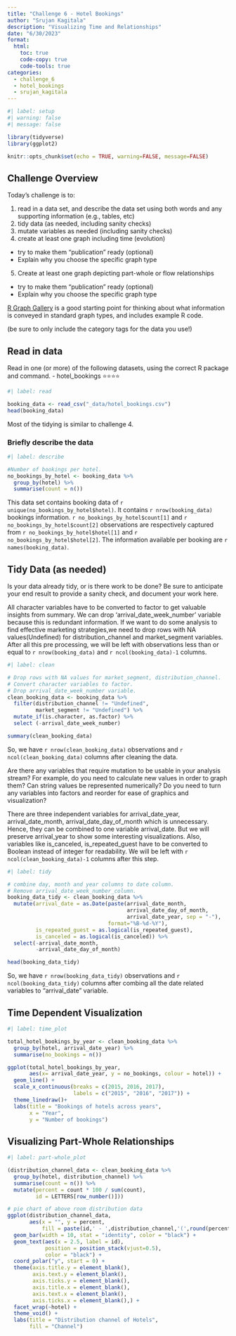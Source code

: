 ```yaml
---
title: "Challenge 6 - Hotel Bookings"
author: "Srujan Kagitala"
description: "Visualizing Time and Relationships"
date: "6/30/2023"
format:
  html:
    toc: true
    code-copy: true
    code-tools: true
categories:
  - challenge_6
  - hotel_bookings
  - srujan_kagitala
---
```


```r
#| label: setup
#| warning: false
#| message: false

library(tidyverse)
library(ggplot2)

knitr::opts_chunk$set(echo = TRUE, warning=FALSE, message=FALSE)
```

## Challenge Overview

Today's challenge is to:

1)  read in a data set, and describe the data set using both words and any supporting information (e.g., tables, etc)
2)  tidy data (as needed, including sanity checks)
3)  mutate variables as needed (including sanity checks)
4)  create at least one graph including time (evolution)
   - try to make them "publication" ready (optional)
   - Explain why you choose the specific graph type
5)  Create at least one graph depicting part-whole or flow relationships
   - try to make them "publication" ready (optional)
   - Explain why you choose the specific graph type

[R Graph Gallery](https://r-graph-gallery.com/) is a good starting point for thinking about what information is conveyed in standard graph types, and includes example R code.

(be sure to only include the category tags for the data you use!)

## Read in data

Read in one (or more) of the following datasets, using the correct R package and command.
  - hotel_bookings ⭐⭐⭐⭐


```r
#| label: read

booking_data <- read_csv("_data/hotel_bookings.csv")
head(booking_data)
```

Most of the tidying is similar to challenge 4.

### Briefly describe the data

```r
#| label: describe

#Number of bookings per hotel.
no_bookings_by_hotel <- booking_data %>%
  group_by(hotel) %>%
  summarise(count = n())
```

This data set contains booking data of `r unique(no_bookings_by_hotel$hotel)`. It contains `r nrow(booking_data)` bookings information. `r no_bookings_by_hotel$count[1]` and `r no_bookings_by_hotel$count[2]` observations are respectively captured from `r no_bookings_by_hotel$hotel[1]` and `r no_bookings_by_hotel$hotel[2]`. The information available per booking are `r names(booking_data)`.

## Tidy Data (as needed)

Is your data already tidy, or is there work to be done? Be sure to anticipate your end result to provide a sanity check, and document your work here.

All character variables have to be converted to factor to get valuable insights from summary. We can drop 'arrival_date_week_number' variable because this is redundant information. If we want to do some analysis to find effective marketing strategies,we need to drop rows with NA values(Undefined) for distribution_channel and market_segment variables. After all this pre processing, we will be left with observations less than or equal to `r nrow(booking_data)` and `r ncol(booking_data)-1` columns.

```r
#| label: clean

# Drop rows with NA values for market_segment, distribution_channel.
# Convert character variables to factor.
# Drop arrival_date_week_number variable.
clean_booking_data <- booking_data %>%
  filter(distribution_channel != "Undefined",
         market_segment != "Undefined") %>%
  mutate_if(is.character, as.factor) %>%
  select (-arrival_date_week_number)

summary(clean_booking_data)
```

So, we have `r nrow(clean_booking_data)` observations and `r ncol(clean_booking_data)` columns after cleaning the data.

Are there any variables that require mutation to be usable in your analysis stream? For example, do you need to calculate new values in order to graph them? Can string values be represented numerically? Do you need to turn any variables into factors and reorder for ease of graphics and visualization?

There are three independent variables for arrival_date_year, arrival_date_month, arrival_date_day_of_month which is unnecessary. Hence, they can be combined to one variable arrival_date. But we will preserve arrival_year to show some interesting visualizations. Also, variables like is_canceled, is_repeated_guest have to be converted to Boolean instead of integer for readability. We will be left with `r ncol(clean_booking_data)-1` columns after this step.

```r
#| label: tidy

# combine day, month and year columns to date column.
# Remove arrival_date_week_number_column.
booking_data_tidy <- clean_booking_data %>%
  mutate(arrival_date = as.Date(paste(arrival_date_month,
                                      arrival_date_day_of_month,
                                      arrival_date_year, sep = "-"),
                                format="%B-%d-%Y"),
         is_repeated_guest = as.logical(is_repeated_guest),
         is_canceled = as.logical(is_canceled)) %>%
  select(-arrival_date_month,
         -arrival_date_day_of_month)

head(booking_data_tidy)
```

So, we have `r nrow(booking_data_tidy)` observations and `r ncol(booking_data_tidy)` columns after combing all the date related variables to "arrival_date" variable.

## Time Dependent Visualization

```r
#| label: time_plot

total_hotel_bookings_by_year <- clean_booking_data %>%
  group_by(hotel, arrival_date_year) %>%
  summarise(no_bookings = n())

ggplot(total_hotel_bookings_by_year,
       aes(x= arrival_date_year, y = no_bookings, colour = hotel)) + 
  geom_line() +
  scale_x_continuous(breaks = c(2015, 2016, 2017),
                     labels = c("2015", "2016", "2017")) +
  theme_linedraw()+
  labs(title = "Bookings of hotels across years",
       x = "Year",
       y = "Number of bookings")
```

## Visualizing Part-Whole Relationships

```r
#| label: part-whole_plot

(distribution_channel_data <- clean_booking_data %>%
  group_by(hotel, distribution_channel) %>%
  summarise(count = n()) %>%
  mutate(percent = count * 100 / sum(count),
         id = LETTERS[row_number()]))

# pie chart of above room distribution data
ggplot(distribution_channel_data, 
       aes(x = "", y = percent,
           fill = paste(id,' - ',distribution_channel,'(',round(percent,2),'%)'))) +
  geom_bar(width = 10, stat = "identity", color = "black") +
  geom_text(aes(x = 2.5, label = id), 
            position = position_stack(vjust=0.5),
            color = "black") +
  coord_polar("y", start = 0) +
  theme(axis.title.y = element_blank(),
        axis.text.y = element_blank(),
        axis.ticks.y = element_blank(),
        axis.title.x = element_blank(),
        axis.text.x = element_blank(),
        axis.ticks.x = element_blank(),) +
  facet_wrap(~hotel) +
  theme_void() +
  labs(title = "Distribution channel of Hotels",
       fill = "Channel")
```

